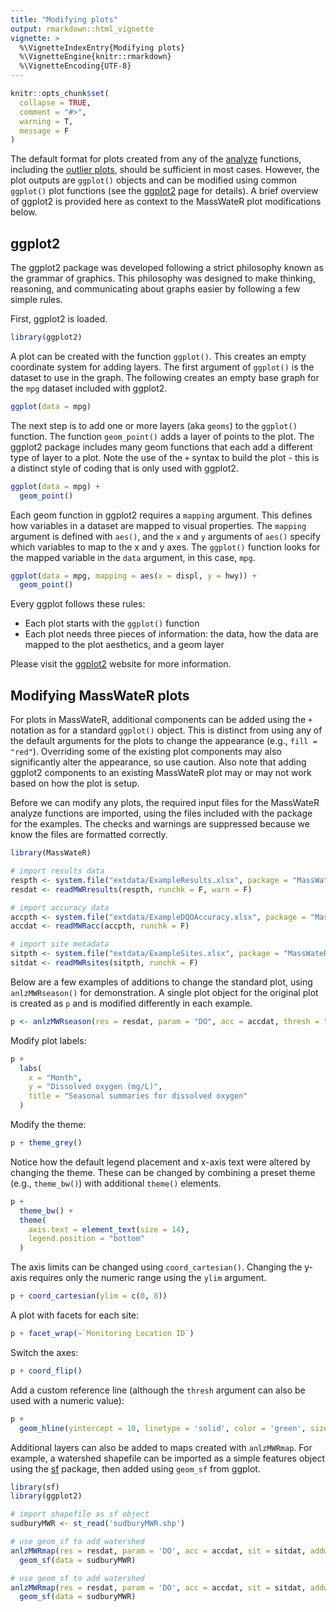 ```yaml
---
title: "Modifying plots"
output: rmarkdown::html_vignette
vignette: >
  %\VignetteIndexEntry{Modifying plots}
  %\VignetteEngine{knitr::rmarkdown}
  %\VignetteEncoding{UTF-8}
---
```


```r
knitr::opts_chunk$set(
  collapse = TRUE,
  comment = "#>",
  warning = T, 
  message = F
)
```

The default format for plots created from any of the [analyze](https://massbays-tech.github.io/MassWateR/articles/analysis.html) functions, including the [outlier plots](https://massbays-tech.github.io/MassWateR/articles/outlierchecks.html), should be sufficient in most cases.  However, the plot outputs are `ggplot()` objects and can be modified using common `ggplot()` plot functions (see the [ggplot2](https://ggplot2.tidyverse.org/index.html) page for details).  A brief overview of ggplot2 is provided here as context to the MassWateR plot modifications below. 

## ggplot2

The ggplot2 package was developed following a strict philosophy known as the grammar of graphics.  This philosophy was designed to make thinking, reasoning, and communicating about graphs easier by following a few simple rules. 

First, ggplot2 is loaded.

```r
library(ggplot2)
```

A plot can be created with the function `ggplot()`. This creates an empty coordinate system for adding layers. The first argument of `ggplot()` is the dataset to use in the graph. The following creates an empty base graph for the `mpg` dataset included with ggplot2.

```r
ggplot(data = mpg)
```

The next step is to add one or more layers (aka `geoms`) to the `ggplot()` function. The function `geom_point()` adds a layer of points to the plot. The ggplot2 package includes many geom functions that each add a different type of layer to a plot.  Note the use of the `+` syntax to build the plot - this is a distinct style of coding that is only used with ggplot2.

```r
ggplot(data = mpg) +
  geom_point()
```

Each geom function in ggplot2 requires a `mapping` argument. This defines how variables in a dataset are mapped to visual properties. The `mapping` argument is defined with `aes()`, and the `x` and `y` arguments of `aes()` specify which variables to map to the x and y axes. The `ggplot()` function looks for the mapped variable in the `data` argument, in this case, `mpg`.

```r
ggplot(data = mpg, mapping = aes(x = displ, y = hwy)) +
  geom_point()
```

Every ggplot follows these rules:

* Each plot starts with the `ggplot()` function
* Each plot needs three pieces of information: the data, how the data are mapped to the plot aesthetics, and a geom layer

Please visit the [ggplot2](https://ggplot2.tidyverse.org/index.html) website for more information. 

## Modifying MassWateR plots

For plots in MassWateR, additional components can be added using the `+` notation as for a standard `ggplot()` object. This is distinct from using any of the default arguments for the plots to change the appearance (e.g., `fill = "red"`).  Overriding some of the existing plot components may also significantly alter the appearance, so use caution.  Also note that adding ggplot2 components to an existing MassWateR plot may or may not work based on how the plot is setup.

Before we can modify any plots, the required input files for the MassWateR analyze functions are imported, using the files included with the package for the examples.  The checks and warnings are suppressed because we know the files are formatted correctly.

```r
library(MassWateR)

# import results data
respth <- system.file("extdata/ExampleResults.xlsx", package = "MassWateR")
resdat <- readMWRresults(respth, runchk = F, warn = F)

# import accuracy data
accpth <- system.file("extdata/ExampleDQOAccuracy.xlsx", package = "MassWateR")
accdat <- readMWRacc(accpth, runchk = F)

# import site metadata
sitpth <- system.file("extdata/ExampleSites.xlsx", package = "MassWateR")
sitdat <- readMWRsites(sitpth, runchk = F)
```

Below are a few examples of additions to change the standard plot, using `anlzMWRseason()` for demonstration. A single plot object for the original plot is created as `p` and is modified differently in each example. 

```r
p <- anlzMWRseason(res = resdat, param = "DO", acc = accdat, thresh = "fresh", group = "month")
```

Modify plot labels: 

```r
p +
  labs(
    x = "Month", 
    y = "Dissolved oxygen (mg/L)", 
    title = "Seasonal summaries for dissolved oxygen"
  )
```

Modify the theme:

```r
p + theme_grey()
```

Notice how the default legend placement and x-axis text were altered by changing the theme.  These can be changed by combining a preset theme (e.g., `theme_bw()`) with additional `theme()` elements. 

```r
p + 
  theme_bw() +
  theme(
    axis.text = element_text(size = 14), 
    legend.position = "bottom"
  )
```

The axis limits can be changed using `coord_cartesian()`.  Changing the y-axis requires only the numeric range using the `ylim` argument. 

```r
p + coord_cartesian(ylim = c(0, 8))
```

A plot with facets for each site:

```r
p + facet_wrap(~`Monitoring Location ID`)
```

Switch the axes:

```r
p + coord_flip()
```

Add a custom reference line (although the `thresh` argument can also be used with a numeric value): 

```r
p +
  geom_hline(yintercept = 10, linetype = 'solid', color = 'green', size = 2)
```

Additional layers can also be added to maps created with `anlzMWRmap`. For example, a watershed shapefile can be imported as a simple features object using the [sf](https://r-spatial.github.io/sf/) package, then added using `geom_sf` from ggplot. 

```r
library(sf)
library(ggplot2)

# import shapefile as sf object
sudburyMWR <- st_read('sudburyMWR.shp')

# use geom_sf to add watershed
anlzMWRmap(res = resdat, param = 'DO', acc = accdat, sit = sitdat, addwater = "nhd", locgroup = 'Sudbury', dLevel = 'high') + 
  geom_sf(data = sudburyMWR)
```
```r
# use geom_sf to add watershed
anlzMWRmap(res = resdat, param = 'DO', acc = accdat, sit = sitdat, addwater = "nhd", locgroup = 'Sudbury', dLevel = 'high') + 
  geom_sf(data = sudburyMWR)
```


